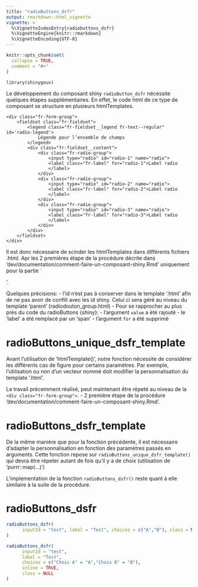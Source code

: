 ```yaml
---
title: "radioButtons_dsfr"
output: rmarkdown::html_vignette
vignette: >
  %\VignetteIndexEntry{radiobuttons_dsfr}
  %\VignetteEngine{knitr::rmarkdown}
  %\VignetteEncoding{UTF-8}
---
```


```r
knitr::opts_chunk$set(
  collapse = TRUE,
  comment = "#>"
)
```

```r
library(shinygouv)
```

<!-- WARNING - This vignette is generated by {fusen} from /dev/v1.7.2/composant/flat_radioButtons.Rmd: do not edit by hand -->

Le développement du composant shiny `radioButton_dsfr` nécessite quelques étapes supplémentaires.
En effet, le code html de ce type de composant se structure en plusieurs htmlTemplates.

```
<div class="fr-form-group">
    <fieldset class="fr-fieldset">
        <legend class="fr-fieldset__legend fr-text--regular" id='radio-legend'>
            Légende pour l’ensemble de champs
        </legend>
        <div class="fr-fieldset__content">
            <div class="fr-radio-group">
                <input type="radio" id="radio-1" name="radio">
                <label class="fr-label" for="radio-1">Label radio
                </label>
            </div>
            <div class="fr-radio-group">
                <input type="radio" id="radio-2" name="radio">
                <label class="fr-label" for="radio-2">Label radio
                </label>
            </div>
            <div class="fr-radio-group">
                <input type="radio" id="radio-3" name="radio">
                <label class="fr-label" for="radio-3">Label radio
                </label>
            </div>
        </div>
    </fieldset>
</div>
```

Il est donc nécessaire de scinder les htmlTemplates dans différents fichiers .html.
Apr les 2 premières étape de la procédure décrite dans 'dev/documentation/comment-faire-un-composant-shiny.Rmd' uniquement pour la partie `<div class="fr-radio-group">'.

Quelques précisions: 
- l'id n'est pas à conserver dans le template '.html' afin de ne pas avoir de conflit avec les id shiny. Celui ci sera géré au niveau du template 'parent' (radiodouton_group.html)
- Pour se rapprocher au plus près du code du radioButtons {shiny}:
  - l'argument `value` a été rajouté
  - le 'label' a été remplacé par un 'span'
  - l'argument `for` a été supprimé


# radioButtons_unique_dsfr_template

Avant l'utilisation de 'htmlTemplate()', notre fonction nécessite de considérer les différents cas de figure pour certains paramètres.
Par exemple, l'utilisation ou non d'un vecteur nommé doit modifier la personnalisation du template '.html'.
    

  
  

Le travail précemment réalisé, peut maintenant être répeté au niveau de la `<div class="fr-form-group">`. 
- 2 première étape de la procédure 'dev/documentation/comment-faire-un-composant-shiny.Rmd'.


# radioButtons_dsfr_template

De la même manière que pour la fonction précédente, il est nécessaire d'adapter la personnalisation en fonction des paramètres passés en arguments.
Cette fonction repose sur `radioButtons_unique_dsfr_template()` qui devra être répeter autant de fois qu'il y a de choix (utilisation de 'purrr::map(...)')


  
  

L'implementation de la fonction `radioButtons_dsfr()` reste quant à elle similaire à la suite de la procédure.


# radioButtons_dsfr

```r
radioButtons_dsfr(
      inputId = "test", label = "Test", choices = c("A","B"), class = NULL
)

radioButtons_dsfr(
      inputId = "test", 
      label = "Test", 
      choices = c("Choix A" = "A","Choix B" = "B"),
      inline = TRUE,
      class = NULL
)
```

